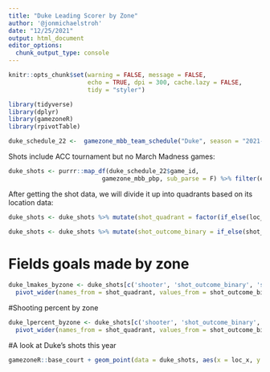 ```yaml
---
title: "Duke Leading Scorer by Zone"
author: '@jonmichaelstroh'
date: "12/25/2021"
output: html_document
editor_options: 
  chunk_output_type: console
---
```



```r
knitr::opts_chunk$set(warning = FALSE, message = FALSE, 
                      echo = TRUE, dpi = 300, cache.lazy = FALSE,
                      tidy = "styler")
```

```r
library(tidyverse)
library(dplyr)
library(gamezoneR)
library(rpivotTable)
```


```r
duke_schedule_22 <-  gamezone_mbb_team_schedule("Duke", season = "2021-22") %>% filter(is.na(home_total) == FALSE)
```

Shots include ACC tournament but no March Madness games:

```r
duke_shots <- purrr::map_df(duke_schedule_22$game_id, 
                          gamezone_mbb_pbp, sub_parse = F) %>% filter(event_team == "Duke") %>% filter(is.na(shooter) == FALSE)
```

After getting the shot data, we will divide it up into quadrants based on its location data:

```r
duke_shots <- duke_shots %>% mutate(shot_quadrant = factor(if_else(loc_x >= 21 & loc_x <= 25 & ((loc_y - 5.25)^2 + (25 - loc_x)^2 <= 16), "Restricted Area", if_else(loc_x > 25 & loc_x <= 29 & ((loc_y - 5.25)^2 + (loc_x - 25)^2 <= 16), "Restricted Area", if_else(loc_x >= 19 & loc_x <= 31 & loc_y <= 19, "Paint", if_else(loc_y <= 13 & three_pt == TRUE & loc_x < 25, "Right Corner 3", if_else(loc_y <= 13 & three_pt == TRUE & loc_x > 25, "Left Corner 3", if_else(loc_y > 12 & ((loc_x*-1.25+42.75)>=loc_y) & three_pt == TRUE & loc_x < 25, "Right Wing 3", if_else(loc_y > 12 & ((loc_x*1.25-19.75)>=loc_y) & three_pt == TRUE & loc_x > 25, "Left Wing 3", if_else(three_pt == TRUE, "Top Arc 3", if_else(loc_y > 12 & ((loc_x*1.25-19.75)>=loc_y) & three_pt == TRUE & loc_x > 25, "Left Wing 3", if_else(three_pt == TRUE, "Top Arc 3", if_else(((loc_x*1.25-19.75)>=loc_y) & loc_x > 25, "Left Mid", if_else(((loc_x*-1.25+42.75)>=loc_y) & loc_x < 25, "Right Mid", "Center Mid"))))))))))))))
```

```r
duke_shots <- duke_shots %>% mutate(shot_outcome_binary = if_else(shot_outcome == 'made', 1, 0))
```

# Fields goals made by zone
```r
duke_lmakes_byzone <- duke_shots[c('shooter', 'shot_outcome_binary', 'shot_quadrant')] %>% group_by(shooter) %>%
  pivot_wider(names_from = shot_quadrant, values_from = shot_outcome_binary, values_fn = sum) 
```

#Shooting percent by zone
```r
duke_lpercent_byzone <- duke_shots[c('shooter', 'shot_outcome_binary', 'shot_quadrant')] %>% group_by(shooter) %>%
  pivot_wider(names_from = shot_quadrant, values_from = shot_outcome_binary, values_fn = mean)
```

#A look at Duke's shots this year
```r
gamezoneR::base_court + geom_point(data = duke_shots, aes(x = loc_x, y = loc_y, color = shot_quadrant)) + theme(legend.position = "none")
```

















